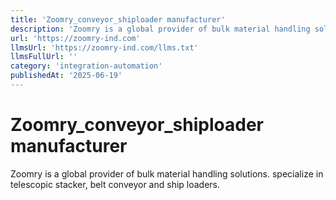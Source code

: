 ```yaml
---
title: 'Zoomry_conveyor_shiploader manufacturer'
description: 'Zoomry is a global provider of bulk material handling solutions. specialize in telescopic stacker, belt conveyor and ship loaders.'
url: 'https://zoomry-ind.com'
llmsUrl: 'https://zoomry-ind.com/llms.txt'
llmsFullUrl: ''
category: 'integration-automation'
publishedAt: '2025-06-19'
---
```


# Zoomry_conveyor_shiploader manufacturer

Zoomry is a global provider of bulk material handling solutions. specialize in telescopic stacker, belt conveyor and ship loaders.
